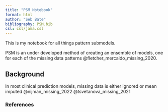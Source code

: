 ```yaml
---
title: "PSM Notebook"
format: html
author: "Seb Bate"
bibliography: PSM.bib
csl: csl/jama.csl
---
```


This is my notebook for all things pattern submodels.

PSM is an under developed method of creating an ensemble of models, one for each of the missing data patterns @fletcher_mercaldo_missing_2020.

## Background

In most clinical prediction models, missing data is either ignored or mean imputed @nijman_missing_2022 @tsvetanova_missing_2021

### References

::: {#refs}
:::
